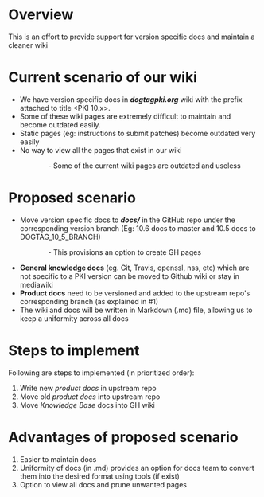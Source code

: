 = Overview =
This is an effort to provide support for version specific docs and maintain a cleaner wiki

= Current scenario of our wiki =

* We have version specific docs in '''''dogtagpki.org''''' wiki with the prefix attached to title <PKI 10.x>. 
* Some of these wiki pages are extremely difficult to maintain and become outdated easily.
* Static pages (eg: instructions to submit patches) become outdated very easily
* No way to view all the pages that exist in our wiki
::- Some of the current wiki pages are outdated and useless

= Proposed scenario =

* Move version specific docs to '''''docs/''''' in the GitHub repo under the corresponding version branch (Eg: 10.6 docs to master and 10.5 docs to DOGTAG_10_5_BRANCH)
::- This provisions an option to create GH pages
* '''General knowledge docs''' (eg. Git, Travis, openssl, nss, etc) which are not specific to a PKI version can be moved to Github wiki or stay in mediawiki
* '''Product docs''' need to be versioned and added to the upstream repo's corresponding branch (as explained in #1)
* The wiki and docs will be written in Markdown (.md) file, allowing us to keep a uniformity across all docs

= Steps to implement =

Following are steps to implemented (in prioritized order):

# Write new ''product docs'' in upstream repo
# Move old ''product docs'' into upstream repo
# Move ''Knowledge Base'' docs into GH wiki

= Advantages of proposed scenario =

# Easier to maintain docs
# Uniformity of docs (in .md) provides an option for docs team to convert them into the desired format using tools (if exist)
# Option to view all docs and prune unwanted pages